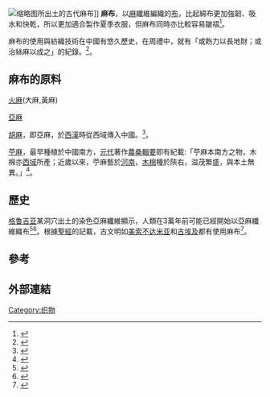{{distinguish|麻布 (地名)}}
[[File:Linen_cloth.jpg|缩略图]]所出土的古代麻布]]
'''麻布'''，以[[麻|麻]]纖維編織的[[布|布]]，比起綿布更加強韌、吸水和快乾，所以更加適合製作夏季衣服，但麻布同時亦比較容易皺褶<ref name="UN 2009">{{cite web |title=Profiles of 15 of the world's major plant and animal fibres |url=http://www.fao.org/natural-fibres-2009/about/15-natural-fibres/en/ |website=International Year of Natural Fibres 2009 |publisher=Food and Agriculture Organization of the United Nations |access-date=15 May 2020}}</ref>。

麻布的使用與紡織技術在中國有悠久歷史，在周禮中，就有「或飭力以長地財；或治絲麻以成之」的紀錄。<ref>{{cite web |title=周禮 冬官考工記|url=https://ctext.org/rites-of-zhou/dong-guan-kao-gong-ji/zh}}</ref>。

== 麻布的原料==

[[火麻|火麻]](大麻,黃麻)

[[亞麻|亞麻]]

[[胡麻|胡麻]]，即亞麻，於[[西漢|西漢]]時從西域傳入中國。<ref>{{cite web |title=天工開物/麻記|url=https://zh.wikisource.org/wiki/%E5%A4%A9%E5%B7%A5%E9%96%8B%E7%89%A9/%E9%BA%BB}}</ref>。

[[苧麻屬|苧麻]]，最早種植於中國南方，[[元代|元代]]著作[[農桑輯要|農桑輯要]]即有紀載:「苧麻本南方之物，木棉亦[[西域|西域]]所產；近歲以來，苧麻藝於[[河南|河南]]，[[木棉|木棉]]種於陝右，滋茂繁盛，與本土無異。」<ref>{{cite web |title=農桑輯要/論苧麻木綿記|url=https://zh.m.wikisource.org/wiki/%E8%BE%B2%E6%A1%91%E8%BC%AF%E8%A6%81/%E8%AB%96%E4%B9%9D%E7%A9%80%E9%A2%A8%E5%9C%9F%E6%99%82%E6%9C%88%E5%8F%8A%E8%8B%A7%E9%BA%BB%E6%9C%A8%E7%B6%BF}}</ref>。

== 歷史 ==
[[格鲁吉亚|格鲁吉亚]]某洞穴出土的染色亞麻纖維顯示，人類在3萬年前可能已經開始以亞麻纖維織布<ref name="Balter M. 2009">{{cite journal | last1 = Balter | first1 = M | year = 2009 | title = Clothes Make the (Hu) Man | journal = Science | volume = 325 | issue = 5946| page = 1329 | doi = 10.1126/science.325_1329a | pmid = 19745126 }}</ref><ref name="Supporting Online Material">{{cite journal | last1 = Kvavadze | first1 = E | last2 = Bar-Yosef | first2 = O | last3 = Belfer-Cohen | first3 = A | last4 = Boaretto | first4 = E | last5 = Jakeli | first5 = N | last6 = Matskevich | first6 = Z | last7 = Meshveliani | first7 = T | year = 2009 | title = 30,000-Year-Old Wild Flax Fibers | url = http://nrs.harvard.edu/urn-3:HUL.InstRepos:4270521| journal = Science | volume = 325 | issue = 5946| page = 1359 | doi = 10.1126/science.1175404 | pmid=19745144| bibcode = 2009Sci...325.1359K | s2cid = 206520793 }}</ref>。根據[[聖經|聖經]]的記載，古文明如[[美索不达米亚|美索不达米亚]]和[[古埃及|古埃及]]都有使用麻布<ref name="McCorriston">{{cite journal |last1=McCorriston |first1=Joy |title=Textile Extensification, Alienation, and Social Stratification in Ancient Mesopotamia |journal=Current Anthropology |date=1997 |volume=38 |issue=4 |pages=517–535 |doi=10.1086/204643 |jstor=10.1086/204643 |s2cid=154123464 }}</ref>。

==參考==
{{reflist}}

== 外部連結 ==
{{Commons category|Linen (flax)}}
{{Wiktionary|linen}}
{{Collier's Poster}}

[[Category:织物|Category:织物]]